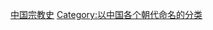 {{Catnav|頁面分類|各種主題的頁面分類|按國家分類|各國文化|中国文化|中国宗教}}
{{Catnav|頁面分類|各種主題的頁面分類|按國家分類|各國宗教|中国宗教}}

[[Category:中国宗教史|]]
[[Category:以中国各个朝代命名的分类|Category:以中国各个朝代命名的分类]]